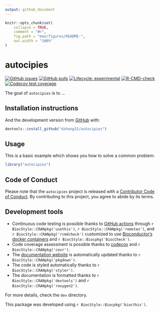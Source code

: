 ```yaml
---
output: github_document
---
```


<!-- README.md is generated from README.Rmd. Please edit that file -->

```r
knitr::opts_chunk$set(
    collapse = TRUE,
    comment = "#>",
    fig.path = "man/figures/README-",
    out.width = "100%"
)
```

# autocipies

<!-- badges: start -->
[![GitHub issues](https://img.shields.io/github/issues/dzhang32/autocipies)](https://github.com/dzhang32/autocipies/issues)
[![GitHub pulls](https://img.shields.io/github/issues-pr/dzhang32/autocipies)](https://github.com/dzhang32/autocipies/pulls)
[![Lifecycle: experimental](https://img.shields.io/badge/lifecycle-experimental-orange.svg)](https://lifecycle.r-lib.org/articles/stages.html#experimental)
[![R-CMD-check](https://github.com/dzhang32/autocipies/workflows/R-CMD-check/badge.svg)](https://github.com/dzhang32/autocipies/actions)
[![Codecov test coverage](https://codecov.io/gh/dzhang32/autocipies/branch/master/graph/badge.svg)](https://codecov.io/gh/dzhang32/autocipies?branch=master)
<!-- badges: end -->

The goal of `autocipies` is to ...

## Installation instructions

And the development version from [GitHub](https://github.com/dzhang32/autocipies) with:

```r
devtools::install_github("dzhang32/autocipies")
```

## Usage

This is a basic example which shows you how to solve a common problem:

```r
library("autocipies")
```

## Code of Conduct

Please note that the `autocipies` project is released with a [Contributor Code of Conduct](http://bioconductor.org/about/code-of-conduct/). By contributing to this project, you agree to abide by its terms.

## Development tools

* Continuous code testing is possible thanks to [GitHub actions](https://www.tidyverse.org/blog/2020/04/usethis-1-6-0/)  through `r BiocStyle::CRANpkg('usethis')`, `r BiocStyle::CRANpkg('remotes')`, and `r BiocStyle::CRANpkg('rcmdcheck')` customized to use [Bioconductor's docker containers](https://www.bioconductor.org/help/docker/) and `r BiocStyle::Biocpkg('BiocCheck')`.
* Code coverage assessment is possible thanks to [codecov](https://codecov.io/gh) and `r BiocStyle::CRANpkg('covr')`.
* The [documentation website](http://dzhang32.github.io/autocipies) is automatically updated thanks to `r BiocStyle::CRANpkg('pkgdown')`.
* The code is styled automatically thanks to `r BiocStyle::CRANpkg('styler')`.
* The documentation is formatted thanks to `r BiocStyle::CRANpkg('devtools')` and `r BiocStyle::CRANpkg('roxygen2')`.

For more details, check the `dev` directory.

This package was developed using `r BiocStyle::Biocpkg('biocthis')`.


